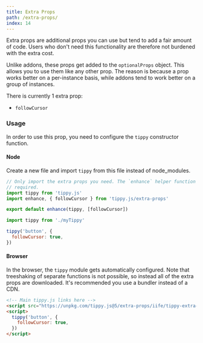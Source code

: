 ```yaml
---
title: Extra Props
path: /extra-props/
index: 14
---
```



Extra props are additional props you can use but tend to add a fair amount of
code. Users who don't need this functionality are therefore not burdened with
the extra cost.

Unlike addons, these props get added to the `optionalProps` object. This allows
you to use them like any other prop. The reason is because a prop works better
on a per-instance basis, while addons tend to work better on a group of
instances.

There is currently 1 extra prop:

- `followCursor`

### Usage

In order to use this prop, you need to configure the `tippy` constructor
function.

#### Node

Create a new file and import `tippy` from this file instead of node_modules.

```js
// Only import the extra props you need. The `enhance` helper function is
// required.
import tippy from 'tippy.js'
import enhance, { followCursor } from 'tippy.js/extra-props'

export default enhance(tippy, [followCursor])
```

```js
import tippy from './myTippy'

tippy('button', {
  followCursor: true,
})
```

#### Browser

In the browser, the `tippy` module gets automatically configured. Note that
treeshaking of separate functions is not possible, so instead all of the extra
props are downloaded. It's recommended you use a bundler instead of a CDN.

```html
<!-- Main tippy.js links here -->
<script src="https://unpkg.com/tippy.js@5/extra-props/iife/tippy-extra-props.min.js"></script>
<script>
  tippy('button', {
    followCursor: true,
  })
</script>
```
